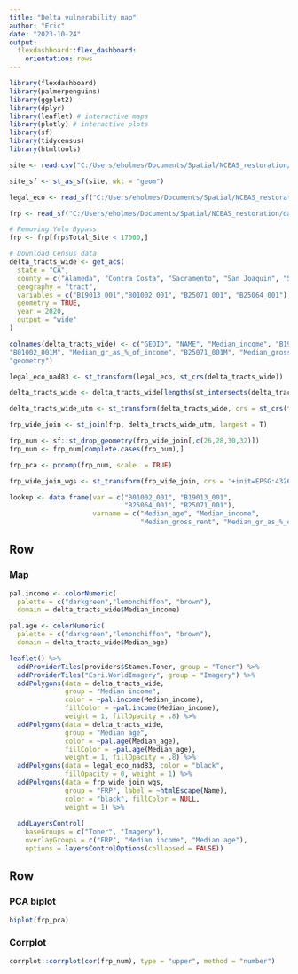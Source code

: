 ```yaml
---
title: "Delta vulnerability map"
author: "Eric"
date: "2023-10-24"
output: 
  flexdashboard::flex_dashboard:
    orientation: rows
---
```


```r
library(flexdashboard)
library(palmerpenguins)
library(ggplot2)
library(dplyr)
library(leaflet) # interactive maps
library(plotly) # interactive plots
library(sf)
library(tidycensus)
library(htmltools)
```

```r

site <- read.csv("C:/Users/eholmes/Documents/Spatial/NCEAS_restoration/data/spatial/ecoatlas_demo/ecoatlas_demo/ecoatlas_9522/ecoatlas_9522/sites/site.csv")

site_sf <- st_as_sf(site, wkt = "geom")

legal_eco <- read_sf("C:/Users/eholmes/Documents/Spatial/NCEAS_restoration/data/spatial/Vector/Delta_legal_eco_boundary/Delta_legal_eco_boundary/bay-delta_LegalEco_boundary.shp")

frp <- read_sf("C:/Users/eholmes/Documents/Spatial/NCEAS_restoration/data/spatial/Vector/Eco_restore_polygons.shp")

# Removing Yolo Bypass
frp <- frp[frp$Total_Site < 17000,] 

# Download Census data
delta_tracts_wide <- get_acs(
  state = "CA",
  county = c("Alameda", "Contra Costa", "Sacramento", "San Joaquin", "Solano", "Yolo"),
  geography = "tract",
  variables = c("B19013_001","B01002_001", "B25071_001", "B25064_001"),
  geometry = TRUE,
  year = 2020,
  output = "wide"
)

colnames(delta_tracts_wide) <- c("GEOID", "NAME", "Median_income", "B19013_001M", "Median_age", 
"B01002_001M", "Median_gr_as_%_of_income", "B25071_001M", "Median_gross_rent", "B25064_001M", 
"geometry")

legal_eco_nad83 <- st_transform(legal_eco, st_crs(delta_tracts_wide))

delta_tracts_wide <- delta_tracts_wide[lengths(st_intersects(delta_tracts_wide, legal_eco_nad83))>0,]

delta_tracts_wide_utm <- st_transform(delta_tracts_wide, crs = st_crs(frp))

frp_wide_join <- st_join(frp, delta_tracts_wide_utm, largest = T)

frp_num <- sf::st_drop_geometry(frp_wide_join[,c(26,28,30,32)])
frp_num <- frp_num[complete.cases(frp_num),]

frp_pca <- prcomp(frp_num, scale. = TRUE)

frp_wide_join_wgs <- st_transform(frp_wide_join, crs = '+init=EPSG:4326')

lookup <- data.frame(var = c("B01002_001", "B19013_001", 
                             "B25064_001", "B25071_001"),
                     varname = c("Median_age", "Median_income", 
                                 "Median_gross_rent", "Median_gr_as_%_of_income"))

```

Row {data-height=500}
-------------------------------------

### Map
```r
pal.income <- colorNumeric(
  palette = c("darkgreen","lemonchiffon", "brown"),
  domain = delta_tracts_wide$Median_income)

pal.age <- colorNumeric(
  palette = c("darkgreen","lemonchiffon", "brown"),
  domain = delta_tracts_wide$Median_age)

leaflet() %>%
  addProviderTiles(providers$Stamen.Toner, group = "Toner") %>%
  addProviderTiles("Esri.WorldImagery", group = "Imagery") %>% 
  addPolygons(data = delta_tracts_wide, 
              group = "Median income", 
              color = ~pal.income(Median_income), 
              fillColor = ~pal.income(Median_income), 
              weight = 1, fillOpacity = .8) %>%  
  addPolygons(data = delta_tracts_wide, 
              group = "Median age", 
              color = ~pal.age(Median_age), 
              fillColor = ~pal.age(Median_age), 
              weight = 1, fillOpacity = .8) %>%  
  addPolygons(data = legal_eco_nad83, color = "black", 
              fillOpacity = 0, weight = 1) %>% 
  addPolygons(data = frp_wide_join_wgs, 
              group = "FRP", label = ~htmlEscape(Name),
              color = "black", fillColor = NULL,
              weight = 1) %>% 
  
  addLayersControl(
    baseGroups = c("Toner", "Imagery"),
    overlayGroups = c("FRP", "Median income", "Median age"),
    options = layersControlOptions(collapsed = FALSE))

```

Row {data-height=500}
-----------------------------------------------------------------------

<!--When we use the orientation "rows" we specify each row using "Row".
    To adjust the size of the row use the attribute {data-height=xxx}-->

### PCA biplot

```r
biplot(frp_pca)
```

### Corrplot

```r
corrplot::corrplot(cor(frp_num), type = "upper", method = "number")
```
